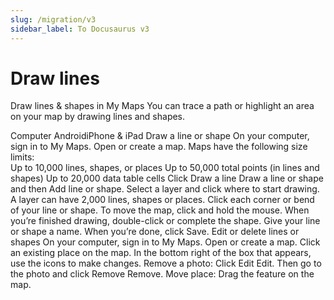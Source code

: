 ```yaml
---
slug: /migration/v3
sidebar_label: To Docusaurus v3
---
```


# Draw lines

Draw lines & shapes in My Maps
You can trace a path or highlight an area on your map by drawing lines and shapes.

Computer AndroidiPhone & iPad
Draw a line or shape
On your computer, sign in to My Maps.
Open or create a map. Maps have the following size limits:  
Up to 10,000 lines, shapes, or places 
Up to 50,000 total points (in lines and shapes)
 Up to 20,000 data table cells
Click Draw a line Draw a line or shape and then Add line or shape.
Select a layer and click where to start drawing. A layer can have 2,000 lines, shapes or places.
Click each corner or bend of your line or shape. To move the map, click and hold the mouse.
When you’re finished drawing, double-click or complete the shape.
Give your line or shape a name.
When you’re done, click Save.
Edit or delete lines or shapes
On your computer, sign in to My Maps.
Open or create a map.
Click an existing place on the map. In the bottom right of the box that appears, use the icons to make changes.
Remove a photo: Click Edit Edit. Then go to the photo and click Remove Remove.
Move place: Drag the feature on the map.